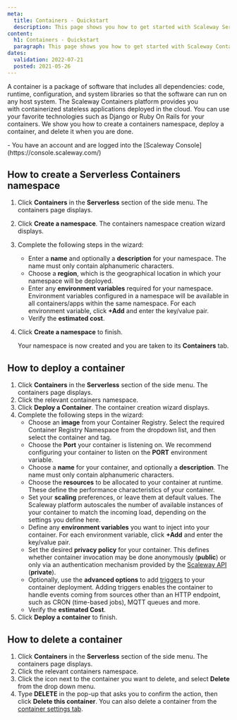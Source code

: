```yaml
---
meta:
  title: Containers - Quickstart
  description: This page shows you how to get started with Scaleway Serverless Containers
content:
  h1: Containers - Quickstart
  paragraph: This page shows you how to get started with Scaleway Containers
dates:
  validation: 2022-07-21
  posted: 2021-05-26
---
```


A container is a package of software that includes all dependencies: code, runtime, configuration, and system libraries so that the software can run on any host system. The Scaleway Containers platform provides you with containerized stateless applications deployed in the cloud. You can use your favorite technologies such as Django or Ruby On Rails for your containers. We show you how to create a containers namespace, deploy a container, and delete it when you are done.

<Message type="requirement">
  - You have an account and are logged into the [Scaleway Console](https://console.scaleway.com/) 
</Message>

## How to create a Serverless Containers namespace

1. Click **Containers** in the **Serverless** section of the side menu. The containers page displays.
2. Click **Create a namespace**. The containers namespace creation wizard displays.
3. Complete the following steps in the wizard: 
    - Enter a **name** and optionally a **description** for your namespace. The name must only contain alphanumeric characters.
    - Choose a **region**, which is the geographical location in which your namespace will be deployed.
    - Enter any **environment variables** required for your namespace. Environment variables configured in a namespace will be available in all containers/apps within the same namespace. For each environment variable, click **+Add** and enter the key/value pair.
    - Verify the **estimated cost**.
4. Click **Create a namespace** to finish.

    Your namespace is now created and you are taken to its **Containers** tab.

## How to deploy a container

1. Click **Containers** in the **Serverless** section of the side menu. The containers page displays.
2. Click the relevant containers namespace. 
3. Click **Deploy a Container**. The container creation wizard displays.
4. Complete the following steps in the wizard: 
    - Choose an **image** from your Container Registry. Select the required Container Registry Namespace from the dropdown list, and then select the container and tag.
    - Choose the **Port** your container is listening on. We recommend configuring your container to listen on the **PORT** environment variable.
    - Choose a **name** for your container, and optionally a **description**. The name must only contain alphanumeric characters.
    - Choose the **resources** to be allocated to your container at runtime. These define the performance characteristics of your container.
    - Set your **scaling** preferences, or leave them at default values. The Scaleway platform autoscales the number of available instances of your container to match the incoming load, depending on the settings you define here.
    - Define any **environment variables** you want to inject into your container. For each environment variable, click **+Add** and enter the key/value pair.
    - Set the desired **privacy policy** for your container. This defines whether container invocation may be done anonymously (**public**) or only via an authentication mechanism provided by the [Scaleway API](https://developers.scaleway.com/en/products/containers/api/#authentication) (**private**). 
    - Optionally, use the **advanced options** to add [triggers](/compute/containers/concepts/#trigger) to your container deployment. Adding triggers enables the container to handle events coming from sources other than an HTTP endpoint, such as CRON (time-based jobs), MQTT queues and more. 
    - Verify the **estimated Cost**.
5. Click **Deploy a container** to finish.

## How to delete a container

1. Click **Containers** in the **Serverless** section of the side menu. The containers page displays.
2. Click the relevant containers namespace.
2. Click the <Icon name="more" /> icon next to the container you want to delete, and select **Delete** from the drop down menu. 
3. Type **DELETE** in the pop-up that asks you to confirm the action, then click **Delete this container**.
    <Message type="tip">
      You can also delete a container from the [container settings tab](/compute/containers/how-to/modify-container-privacy/).
    </Message>
